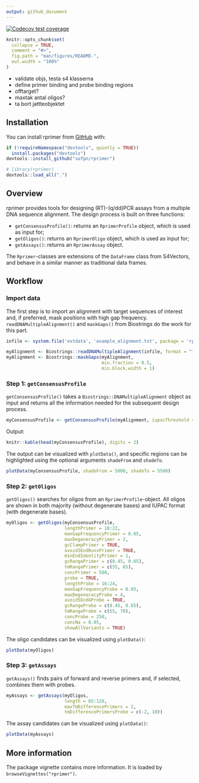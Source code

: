 ```yaml
---
output: github_document
---
```


<!-- README.md is generated from README.Rmd. Please edit that file -->

  <!-- badges: start -->
  [![Codecov test coverage](https://codecov.io/gh/sofpn/rprimer/branch/master/graph/badge.svg)](https://codecov.io/gh/sofpn/rprimer?branch=master)
  <!-- badges: end -->

```r
knitr::opts_chunk$set(
  collapse = TRUE,
  comment = "#>",
  fig.path = "man/figures/README-",
  out.width = "100%"
)
```

* validate objs, testa s4 klasserna  
* define primer binding and probe binding regions
* offtarget?
* maxtak antal oligos? 
* ta bort jattteobjektet 

## Installation

You can install rprimer from [GitHub](https://github.com/) with:

  ``` r
if (!requireNamespace("devtools", quietly = TRUE))
    install.packages("devtools")
devtools::install_github("sofpn/rprimer")
```
``` r
# library(rprimer)
devtools::load_all(".")
```

## Overview 

rprimer provides tools for designing (RT)-(q/dd)PCR assays from a multiple DNA sequence alignment. The design process is built on three functions: 

* `getConsensusProfile()`: returns an `RprimerProfile` object, which is used as input for;
* `getOligos()`: returns an `RprimerOligo` object, which is used as input for; 
* `getAssays()`: returns an `RprimerAssay` object.

The `Rprimer`-classes are extensions of the `DataFrame` class from S4Vectors, and behave in a similar manner as traditional data frames. 

## Workflow 

### Import data 

The first step is to import an alignment with target sequences of interest and, if preferred, mask positions with high gap frequency. `readDNAMultipleAlignment()` and `maskGaps()` from Biostrings do the work for this part. 

```r
infile <- system.file('extdata', 'example_alignment.txt', package = 'rprimer')

myAlignment <- Biostrings::readDNAMultipleAlignment(infile, format = "fasta")
myAlignment <- Biostrings::maskGaps(myAlignment, 
                                    min.fraction = 0.5, 
                                    min.block.width = 1) 
```

### Step 1: `getConsensusProfile` 

`getConsensusProfile()` takes a `Biostrings::DNAMultipleAlignment` object as input and returns all the information needed for the subsequent design process. 

```r
myConsensusProfile <- getConsensusProfile(myAlignment, iupacThreshold = 0.05)
```

Output: 

```r
knitr::kable(head(myConsensusProfile), digits = 2)
```

The output can be visualized with `plotData()`, and specific regions can be highlighted using the optional arguments `shadeFrom` and `shadeTo`. 

```r
plotData(myConsensusProfile, shadeFrom = 5000, shadeTo = 5500)
```

### Step 2: `getOligos`

`getOligos()` searches for oligos from an `RprimerProfile`-object. All oligos are shown in both majority (without degenerate bases) and IUPAC format (with degenerate bases). 

``` r
myOligos <- getOligos(myConsensusProfile,
                      lengthPrimer = 18:22,
                      maxGapFrequencyPrimer = 0.05,
                      maxDegeneracyPrimer = 2,
                      gcClampPrimer = TRUE,
                      avoid3EndRunsPrimer = TRUE,
                      minEndIdentityPrimer = 1,
                      gcRangePrimer = c(0.45, 0.65),
                      tmRangePrimer = c(55, 65),
                      concPrimer = 500,
                      probe = TRUE,
                      lengthProbe = 16:24,
                      maxGapFrequencyProbe = 0.05,
                      maxDegeneracyProbe = 4,
                      avoid5EndGProbe = TRUE, 
                      gcRangeProbe = c(0.45, 0.65),
                      tmRangeProbe = c(55, 70),
                      concProbe = 250,
                      concNa = 0.05,
                      showAllVariants = TRUE)
```

The oligo candidates can be visualized using `plotData()`:

```r
plotData(myOligos)
```

### Step 3: `getAssays`

`getAssays()` finds pairs of forward and reverse primers and, if selected, combines them with probes.

```r
myAssays <- getAssays(myOligos, 
                      length = 65:120,
                      maxTmDifferencePrimers = 2,
                      tmDifferencePrimersProbe = c(-2, 10))
```

The assay candidates can be visualized using `plotData()`: 

```r
plotData(myAssays)
```

## More information

The package vignette contains more information. It is loaded by `browseVignettes("rprimer")`.

